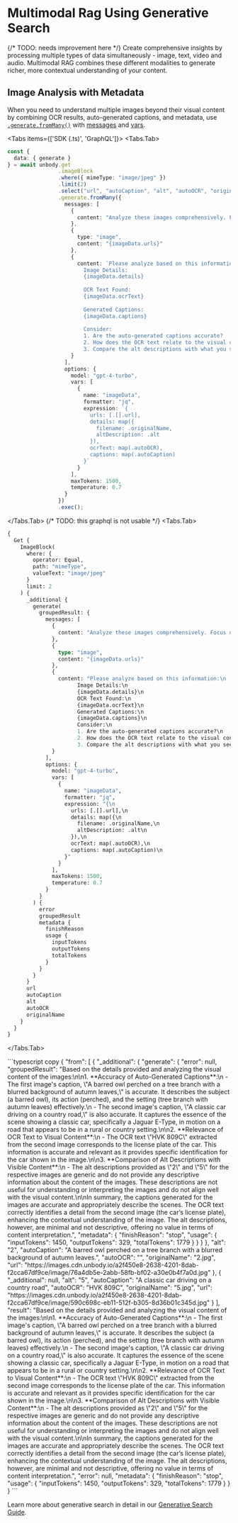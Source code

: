 

# Multimodal Rag Using Generative Search
{/* TODO: needs improvement here */}
Create comprehensive insights by processing multiple types of data simultaneously - image, text, video and audio. Multimodal RAG combines these different modalities to generate richer, more contextual understanding of your content.

## Image Analysis with Metadata
When you need to understand multiple images beyond their visual content by combining OCR results, auto-generated captions, and metadata, use [`.generate.fromMany()`](/content-api/generative#example-2---from-many) with [messages](/content-api/generative#using-messages-instead-of-prompts) and [vars](/content-api/generative#using-vars). 


<Tabs items={['SDK (.ts)', 'GraphQL']}>
 <Tabs.Tab>
   ```typescript copy
   const {
     data: { generate }
   } = await unbody.get
                   .imageBlock
                   .where({ mimeType: "image/jpeg" })
                   .limit(2)
                   .select("url", "autoCaption", "alt", "autoOCR", "originalName")
                   .generate.fromMany({
                     messages: [
                       {
                         content: "Analyze these images comprehensively. Focus on visual content, caption accuracy, and any text found in the images."
                       },
                       {
                         type: "image",
                         content: "{imageData.urls}"
                       },
                       {
                         content: `Please analyze based on this information:
                           Image Details:
                           {imageData.details}
                           
                           OCR Text Found:
                           {imageData.ocrText}
                           
                           Generated Captions:
                           {imageData.captions}
                           
                           Consider:
                           1. Are the auto-generated captions accurate?
                           2. How does the OCR text relate to the visual content?
                           3. Compare the alt descriptions with what you see.`
                       }
                     ],
                     options: {
                       model: "gpt-4-turbo",
                       vars: [
                         {
                           name: "imageData",
                           formatter: "jq",
                           expression: `{
                             urls: [.[].url],
                             details: map({
                               filename: .originalName,
                               altDescription: .alt
                             }),
                             ocrText: map(.autoOCR),
                             captions: map(.autoCaption)
                           }`
                         }
                       ],
                       maxTokens: 1500,
                       temperature: 0.7
                     }
                   })
                   .exec();
   ```
 </Tabs.Tab>
 {/* TODO: this graphql is not usable */}
 <Tabs.Tab>
   ```graphql copy
   {
     Get {
       ImageBlock(
         where: {
           operator: Equal, 
           path: "mimeType", 
           valueText: "image/jpeg"
         }
         limit: 2
       ) {
         _additional {
           generate(
             groupedResult: {
               messages: [
                 {
                   content: "Analyze these images comprehensively. Focus on visual content, caption accuracy, and any text found in the images."
                 }, 
                 {
                   type: "image", 
                   content: "{imageData.urls}"
                 }, 
                 {
                   content: "Please analyze based on this information:\n          
                         Image Details:\n          
                         {imageData.details}\n          
                         OCR Text Found:\n          
                         {imageData.ocrText}\n          
                         Generated Captions:\n          
                         {imageData.captions}\n          
                         Consider:\n          
                         1. Are the auto-generated captions accurate?\n          
                         2. How does the OCR text relate to the visual content?\n          
                         3. Compare the alt descriptions with what you see."
                 }
               ], 
               options: {
                 model: "gpt-4-turbo", 
                 vars: [
                   {
                     name: "imageData", 
                     formatter: "jq", 
                     expression: "{\n              
                       urls: [.[].url],\n              
                       details: map({\n                
                         filename: .originalName,\n                
                         altDescription: .alt\n              
                       }),\n              
                       ocrText: map(.autoOCR),\n              
                       captions: map(.autoCaption)\n            
                     }"
                   }
                 ], 
                 maxTokens: 1500, 
                 temperature: 0.7
               }
             }
           ) {
             error
             groupedResult
             metadata {
               finishReason
               usage {
                 inputTokens
                 outputTokens
                 totalTokens
               }
             }
           }
         }
         url
         autoCaption
         alt
         autoOCR
         originalName
       }
     }
   }
   ```
 </Tabs.Tab>
</Tabs>

<Collapse title="Response">
```typescript copy
{
    "from": [
        {
            "_additional": {
                "generate": {
                    "error": null,
                    "groupedResult": "Based on the details provided and analyzing the visual content of the images:\n\n1. **Accuracy of Auto-Generated Captions**:\n   - The first image's caption, \"A barred owl perched on a tree branch with a blurred background of autumn leaves,\" is accurate. It describes the subject (a barred owl), its action (perched), and the setting (tree branch with autumn leaves) effectively.\n   - The second image's caption, \"A classic car driving on a country road,\" is also accurate. It captures the essence of the scene showing a classic car, specifically a Jaguar E-Type, in motion on a road that appears to be in a rural or country setting.\n\n2. **Relevance of OCR Text to Visual Content**:\n   - The OCR text \"HVK 809C\" extracted from the second image corresponds to the license plate of the car. This information is accurate and relevant as it provides specific identification for the car shown in the image.\n\n3. **Comparison of Alt Descriptions with Visible Content**:\n   - The alt descriptions provided as \"2\" and \"5\" for the respective images are generic and do not provide any descriptive information about the content of the images. These descriptions are not useful for understanding or interpreting the images and do not align well with the visual content.\n\nIn summary, the captions generated for the images are accurate and appropriately describe the scenes. The OCR text correctly identifies a detail from the second image (the car’s license plate), enhancing the contextual understanding of the image. The alt descriptions, however, are minimal and not descriptive, offering no value in terms of content interpretation.",
                    "metadata": {
                        "finishReason": "stop",
                        "usage": {
                            "inputTokens": 1450,
                            "outputTokens": 329,
                            "totalTokens": 1779
                        }
                    }
                }
            },
            "alt": "2",
            "autoCaption": "A barred owl perched on a tree branch with a blurred background of autumn leaves.",
            "autoOCR": "",
            "originalName": "2.jpg",
            "url": "https://images.cdn.unbody.io/a2f450e8-2638-4201-8dab-f2cca67df9ce/image/76a4db5e-2abb-58fb-bf02-a30e0b4f7a0d.jpg"
        },
        {
            "_additional": null,
            "alt": "5",
            "autoCaption": "A classic car driving on a country road",
            "autoOCR": "HVK 809C",
            "originalName": "5.jpg",
            "url": "https://images.cdn.unbody.io/a2f450e8-2638-4201-8dab-f2cca67df9ce/image/590c698c-eb11-512f-b305-8d36b01c345d.jpg"
        }
    ],
    "result": "Based on the details provided and analyzing the visual content of the images:\n\n1. **Accuracy of Auto-Generated Captions**:\n   - The first image's caption, \"A barred owl perched on a tree branch with a blurred background of autumn leaves,\" is accurate. It describes the subject (a barred owl), its action (perched), and the setting (tree branch with autumn leaves) effectively.\n   - The second image's caption, \"A classic car driving on a country road,\" is also accurate. It captures the essence of the scene showing a classic car, specifically a Jaguar E-Type, in motion on a road that appears to be in a rural or country setting.\n\n2. **Relevance of OCR Text to Visual Content**:\n   - The OCR text \"HVK 809C\" extracted from the second image corresponds to the license plate of the car. This information is accurate and relevant as it provides specific identification for the car shown in the image.\n\n3. **Comparison of Alt Descriptions with Visible Content**:\n   - The alt descriptions provided as \"2\" and \"5\" for the respective images are generic and do not provide any descriptive information about the content of the images. These descriptions are not useful for understanding or interpreting the images and do not align well with the visual content.\n\nIn summary, the captions generated for the images are accurate and appropriately describe the scenes. The OCR text correctly identifies a detail from the second image (the car’s license plate), enhancing the contextual understanding of the image. The alt descriptions, however, are minimal and not descriptive, offering no value in terms of content interpretation.",
    "error": null,
    "metadata": {
        "finishReason": "stop",
        "usage": {
            "inputTokens": 1450,
            "outputTokens": 329,
            "totalTokens": 1779
        }
    }
}
```
</Collapse>

Learn more about generative search in detail in our [Generative Search Guide](/content-api/generative).